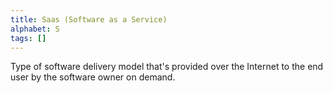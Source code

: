 ```yaml
---
title: Saas (Software as a Service)
alphabet: S 
tags: []
---
```


Type of software delivery model that's provided over the Internet to the end user by the software owner on demand.
